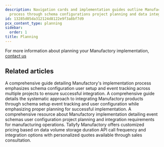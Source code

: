 ```yaml
---
description: Navigation cards and implementation guides outline Manufactory's setup
  process through schema configurations project planning and data integration steps.
id: 13285d05da312124d8122e9f3a8bf7d9
pcx_content_type: planning
sidebar:
  order: 1
title: Planning
---
```


For more information about planning your Manufactory implementation, <a href="https://tallyfy.com/amit">contact us</a>


## Related articles
<CardGrid>
<LinkTitleCard header="<b>Implementation > Configuring user schema</b>" href="/products/manufactory/implementation/configuring_users_schema/" > A comprehensive guide detailing Manufactory's implementation process emphasizes schema configuration user setup and event tracking across multiple projects to ensure successful integration. </LinkTitleCard>
<LinkTitleCard header="<b>Manufactory > Implementation</b>" href="/products/manufactory/implementation/" > A comprehensive guide details the systematic approach to integrating Manufactory products through schema setup event tracking and user configuration while emphasizing proper planning for successful implementation. </LinkTitleCard>
<LinkTitleCard header="<b>Implementation > Configuring events schema</b>" href="/products/manufactory/implementation/configuring_events_schema/" > A comprehensive resource about Manufactory implementation detailing event schemas user configuration project planning and integration requirements for manufacturing operations. </LinkTitleCard>
<LinkTitleCard header="<b>Manufactory > Pricing for Manufactory</b>" href="/products/manufactory/pricing/" > Tallyfy Manufactory offers customized pricing based on data volume storage duration API call frequency and integration options with personalized quotes available through sales consultation. </LinkTitleCard>
</CardGrid>
